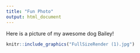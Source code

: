 ```yaml
---
title: "Fun Photo"
output: html_document
---
```


Here is a picture of my awesome dog Bailey!

```r
knitr::include_graphics("FullSizeRender (1).jpg")
```


